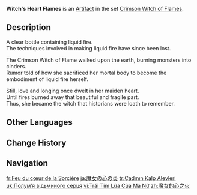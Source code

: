 {{Artifact Infobox
|image = Item Witch's Heart Flames.png
|set   = Crimson Witch of Flames
|piece = Goblet of Eonothem
}}
{{Description|A flame-spitting urn left behind by the Crimson Witch of Flames, who once dreamt of burning away all the demons in the world. The fire in the urn burns eternally, as did its former master.}}
'''Witch's Heart Flames''' is an [[Artifact]] in the set [[Crimson Witch of Flames]].

==Description==
A clear bottle containing liquid fire.<br>The techniques involved in making liquid fire have since been lost.

The Crimson Witch of Flame walked upon the earth, burning monsters into cinders.<br>Rumor told of how she sacrificed her mortal body to become the embodiment of liquid fire herself.

Still, love and longing once dwelt in her maiden heart.<br>Until fires burned away that beautiful and fragile part.<br>Thus, she became the witch that historians were loath to remember.

==Other Languages==
{{Other Languages
|en       = Witch's Heart Flames
|zhs      = 魔女的心之火
|zhs_rm   = Mónǚ de Xīn zhī Huǒ
|zht      = 魔女的心之火
|zht_rm   = Mónǚ de Xīn zhī Huǒ
|zh_tl    = Fire of the Witch's Heart
|ja       = 魔女の心の炎
|ja_rm    = Majo no Kokoro no Honoo
|ja_tl    = Witch's Heart Flames
|ko       = 마녀 마음속의 불꽃
|ko_rm    = Manyeo-ui Maeum-sok-ui Bulkkot
|ko_tl    = Witch's Flames of Heart
|es       = Llama del Corazón de la Bruja
|es_tl    = Flame of the Witch's Heart
|fr       = Feu du cœur de la Sorcière
|fr_tl    = Fire of the Witch's Heart
|ru       = Пламя ведьминого сердца
|ru_tl    = Witch's Heart Flame
|th       = Witch's Heart Flame
|vi       = Trái Tim Lửa Của Ma Nữ
|vi_tl    = 
|de       = Herz der Pyro-Hexe
|de_tl    = Heart of the Pyro Witch
|id       = Witch's Heart Flames
|pt       = Chamas do Coração da Bruxa
|pt_tl    = 
|tr       = Cadının Kalp Alevleri
|tr_tl    = Witch's Heart Flames
|it       = Fiamme del cuore della strega
|it_tl    = Flames of the Witch's Heart 
}}

==Change History==
{{Change History|1.0}}

==Navigation==
{{Artifact Set Navbox|Crimson Witch of Flames}}

[[fr:Feu du cœur de la Sorcière]]
[[ja:魔女の心の炎]]
[[tr:Cadının Kalp Alevleri]]
[[uk:Полум’я відьминого серця]]
[[vi:Trái Tim Lửa Của Ma Nữ]]
[[zh:魔女的心之火]]